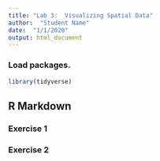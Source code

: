 ```yaml
---
title: "Lab 3:  Visualizing Spatial Data"
author:  "Student Name"
date:  "1/1/2020"
output: html_document
---
```


###  Load packages.   

```r
library(tidyverse)
```

## R Markdown


### Exercise 1


### Exercise 2

